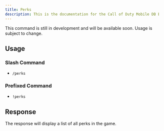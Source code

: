 ```yaml
---
title: Perks
description: This is the documentation for the Call of Duty Mobile DB Bot
---
```



<Aside type="caution" title="Coming Soon">
    This command is still in development and will be available soon. Usage is subject to change.
</Aside>

## Usage

### Slash Command

- `/perks`

### Prefixed Command

- `!perks`

## Response

The response will display a list of all perks in the game.